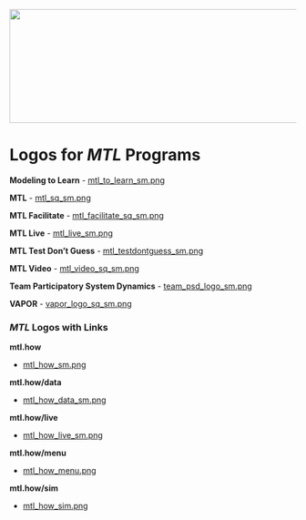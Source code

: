 <img src = "https://github.com/lzim/teampsd/blob/teampsd_style/teampsd_logo/team_psd_logo_sm.png"
     height = "200" width = "600">  

# Logos for *MTL* Programs

**Modeling to Learn**
- [mtl_to_learn_sm.png](https://github.com/lzim/teampsd/blob/master/resources/logos/modeling_to_learn_sm.png)

**MTL**
- [mtl_sq_sm.png](https://github.com/lzim/teampsd/blob/master/resources/logos/mtl_sq_sm.png)

**MTL Facilitate**
- [mtl_facilitate_sq_sm.png](https://github.com/lzim/teampsd/blob/master/resources/logos/mtl_facilitate_sq_sm.png)

**MTL Live**
- [mtl_live_sm.png](https://github.com/lzim/teampsd/blob/master/resources/logos/mtl_live_sq_sm.png)

**MTL Test Don't Guess**
- [mtl_testdontguess_sm.png](https://github.com/lzim/teampsd/blob/master/resources/logos/mtl_testdontguess_sm.png)

**MTL Video**
- [mtl_video_sq_sm.png](https://github.com/lzim/teampsd/blob/master/resources/logos/mtl_video_sq_sm.png)

**Team Participatory System Dynamics**
- [team_psd_logo_sm.png](https://github.com/lzim/teampsd/blob/master/resources/logos/va_team_psd_logo_sq_sm.png)

**VAPOR**
- [vapor_logo_sq_sm.png](https://github.com/lzim/teampsd/blob/master/resources/logos/vapor_logo_sm.png)


### *MTL* Logos with Links

**mtl.how**

- [mtl_how_sm.png](https://github.com/lzim/teampsd/blob/master/resources/logos/mtl_how_sm.png)

**mtl.how/data**

- [mtl_how_data_sm.png](https://github.com/lzim/teampsd/blob/master/resources/logos/mtl_how_data_sm.png)

**mtl.how/live**

- [mtl_how_live_sm.png](https://github.com/lzim/teampsd/blob/master/resources/logos/mtl_how_live_sm.png)

**mtl.how/menu**

- [mtl_how_menu.png](https://github.com/lzim/teampsd/blob/master/resources/logos/mtl_how_menu.png)

**mtl.how/sim**

- [mtl_how_sim.png](https://github.com/lzim/teampsd/blob/master/resources/logos/mtl_how_sim.png)

